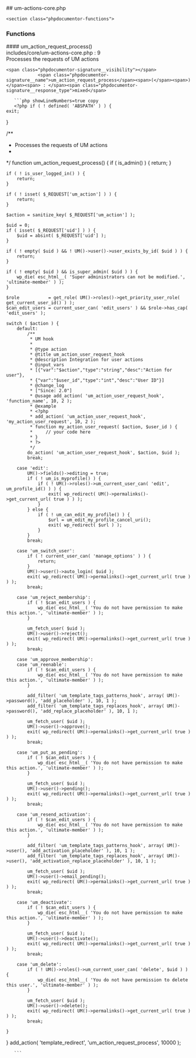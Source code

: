 

<div class="phpdocumentor-element -file">
    ## um-actions-core.php

        

    <section class="phpdocumentor-functions">
### Functions
<div class="phpdocumentor-element -function - ">
 #### um_action_request_process()
       

<div class="phpdocumentor-element-found-in">
    <Link href="../files/includes-core-um-actions-core.html#source-view.9">includes/core/um-actions-core.php</Link> : <span class="phpdocumentor-element-found-in__line">9</span>
</div>

<div class="phpdocumentor-summary">
Processes the requests of UM actions
</div>


    <span class="phpdocumentor-signature__visibility"></span>
                <span class="phpdocumentor-signature__name">um_action_request_process</span><span>(</span><span>)</span><span> : </span><span class="phpdocumentor-signature__response_type">mixed</span>






<div className="py-4"></div>

</div>
</section>

       ```php showLineNumbers=true copy
       <?php if ( ! defined( 'ABSPATH' ) ) {
	exit;
}

/**
 * Processes the requests of UM actions
 *
 */
function um_action_request_process() {
	if ( is_admin() ) {
		return;
	}

	if ( ! is_user_logged_in() ) {
		return;
	}

	if ( ! isset( $_REQUEST['um_action'] ) ) {
		return;
	}

	$action = sanitize_key( $_REQUEST['um_action'] );

	$uid = 0;
	if ( isset( $_REQUEST['uid'] ) ) {
		$uid = absint( $_REQUEST['uid'] );
	}

	if ( ! empty( $uid ) && ! UM()->user()->user_exists_by_id( $uid ) ) {
		return;
	}

	if ( ! empty( $uid ) && is_super_admin( $uid ) ) {
		wp_die( esc_html__( 'Super administrators can not be modified.', 'ultimate-member' ) );
	}

	$role           = get_role( UM()->roles()->get_priority_user_role( get_current_user_id() ) );
	$can_edit_users = current_user_can( 'edit_users' ) && $role->has_cap( 'edit_users' );

	switch ( $action ) {
		default:
			/**
			 * UM hook
			 *
			 * @type action
			 * @title um_action_user_request_hook
			 * @description Integration for user actions
			 * @input_vars
			 * [{"var":"$action","type":"string","desc":"Action for user"},
			 * {"var":"$user_id","type":"int","desc":"User ID"}]
			 * @change_log
			 * ["Since: 2.0"]
			 * @usage add_action( 'um_action_user_request_hook', 'function_name', 10, 2 );
			 * @example
			 * <?php
			 * add_action( 'um_action_user_request_hook', 'my_action_user_request', 10, 2 );
			 * function my_action_user_request( $action, $user_id ) {
			 *     // your code here
			 * }
			 * ?>
			 */
			do_action( 'um_action_user_request_hook', $action, $uid );
			break;

		case 'edit':
			UM()->fields()->editing = true;
			if ( ! um_is_myprofile() ) {
				if ( ! UM()->roles()->um_current_user_can( 'edit', um_profile_id() ) ) {
					exit( wp_redirect( UM()->permalinks()->get_current_url( true ) ) );
				}
			} else {
				if ( ! um_can_edit_my_profile() ) {
					$url = um_edit_my_profile_cancel_uri();
					exit( wp_redirect( $url ) );
				}
			}
			break;

		case 'um_switch_user':
			if ( ! current_user_can( 'manage_options' ) ) {
				return;
			}
			UM()->user()->auto_login( $uid );
			exit( wp_redirect( UM()->permalinks()->get_current_url( true ) ) );
			break;

		case 'um_reject_membership':
			if ( ! $can_edit_users ) {
				wp_die( esc_html__( 'You do not have permission to make this action.', 'ultimate-member' ) );
			}

			um_fetch_user( $uid );
			UM()->user()->reject();
			exit( wp_redirect( UM()->permalinks()->get_current_url( true ) ) );
			break;

		case 'um_approve_membership':
		case 'um_reenable':
			if ( ! $can_edit_users ) {
				wp_die( esc_html__( 'You do not have permission to make this action.', 'ultimate-member' ) );
			}

			add_filter( 'um_template_tags_patterns_hook', array( UM()->password(), 'add_placeholder' ), 10, 1 );
			add_filter( 'um_template_tags_replaces_hook', array( UM()->password(), 'add_replace_placeholder' ), 10, 1 );

			um_fetch_user( $uid );
			UM()->user()->approve();
			exit( wp_redirect( UM()->permalinks()->get_current_url( true ) ) );
			break;

		case 'um_put_as_pending':
			if ( ! $can_edit_users ) {
				wp_die( esc_html__( 'You do not have permission to make this action.', 'ultimate-member' ) );
			}

			um_fetch_user( $uid );
			UM()->user()->pending();
			exit( wp_redirect( UM()->permalinks()->get_current_url( true ) ) );
			break;

		case 'um_resend_activation':
			if ( ! $can_edit_users ) {
				wp_die( esc_html__( 'You do not have permission to make this action.', 'ultimate-member' ) );
			}

			add_filter( 'um_template_tags_patterns_hook', array( UM()->user(), 'add_activation_placeholder' ), 10, 1 );
			add_filter( 'um_template_tags_replaces_hook', array( UM()->user(), 'add_activation_replace_placeholder' ), 10, 1 );

			um_fetch_user( $uid );
			UM()->user()->email_pending();
			exit( wp_redirect( UM()->permalinks()->get_current_url( true ) ) );
			break;

		case 'um_deactivate':
			if ( ! $can_edit_users ) {
				wp_die( esc_html__( 'You do not have permission to make this action.', 'ultimate-member' ) );
			}

			um_fetch_user( $uid );
			UM()->user()->deactivate();
			exit( wp_redirect( UM()->permalinks()->get_current_url( true ) ) );
			break;

		case 'um_delete':
			if ( ! UM()->roles()->um_current_user_can( 'delete', $uid ) ) {
				wp_die( esc_html__( 'You do not have permission to delete this user.', 'ultimate-member' ) );
			}

			um_fetch_user( $uid );
			UM()->user()->delete();
			exit( wp_redirect( UM()->permalinks()->get_current_url( true ) ) );
			break;

	}
}
add_action( 'template_redirect', 'um_action_request_process', 10000 );

       ```
</div>
